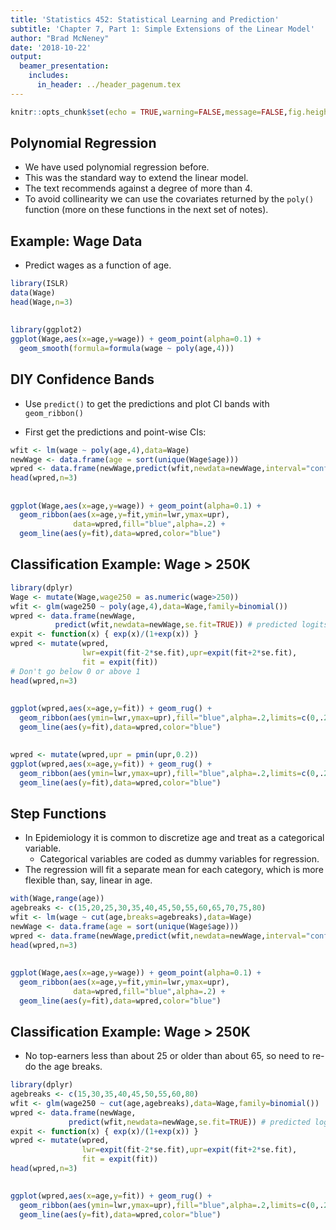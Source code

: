 ```yaml
---
title: 'Statistics 452: Statistical Learning and Prediction'
subtitle: 'Chapter 7, Part 1: Simple Extensions of the Linear Model'
author: "Brad McNeney"
date: '2018-10-22'
output: 
  beamer_presentation:
    includes:
      in_header: ../header_pagenum.tex
---
```


```r
knitr::opts_chunk$set(echo = TRUE,warning=FALSE,message=FALSE,fig.height=3.5,fig.width=5)
```

## Polynomial Regression

* We have used polynomial regression before.
* This was the standard way to extend the linear model.
* The text recommends against a degree of more than 4.
* To avoid collinearity we can use the covariates
returned by the `poly()` function (more on these functions
in the next set of notes).

## Example: Wage Data

* Predict wages as a function of age.

\scriptsize

```r
library(ISLR)
data(Wage)
head(Wage,n=3)
```

##

\scriptsize

```r
library(ggplot2)
ggplot(Wage,aes(x=age,y=wage)) + geom_point(alpha=0.1) +
  geom_smooth(formula=formula(wage ~ poly(age,4)))
```

## DIY Confidence Bands

* Use `predict()` to get the predictions and plot CI bands with 
`geom_ribbon()`

* First get the predictions and point-wise CIs:

\scriptsize

```r
wfit <- lm(wage ~ poly(age,4),data=Wage)
newWage <- data.frame(age = sort(unique(Wage$age)))
wpred <- data.frame(newWage,predict(wfit,newdata=newWage,interval="confidence"))
head(wpred,n=3)
```

##

\scriptsize

```r
ggplot(Wage,aes(x=age,y=wage)) + geom_point(alpha=0.1) +
  geom_ribbon(aes(x=age,y=fit,ymin=lwr,ymax=upr),
              data=wpred,fill="blue",alpha=.2) + 
  geom_line(aes(y=fit),data=wpred,color="blue")
```

## Classification Example: Wage $>$ 250K

\scriptsize

```r
library(dplyr)
Wage <- mutate(Wage,wage250 = as.numeric(wage>250))
wfit <- glm(wage250 ~ poly(age,4),data=Wage,family=binomial())
wpred <- data.frame(newWage,
          predict(wfit,newdata=newWage,se.fit=TRUE)) # predicted logits
expit <- function(x) { exp(x)/(1+exp(x)) }
wpred <- mutate(wpred,
                lwr=expit(fit-2*se.fit),upr=expit(fit+2*se.fit),
                fit = expit(fit))
# Don't go below 0 or above 1
head(wpred,n=3)
```


##

\scriptsize

```r
ggplot(wpred,aes(x=age,y=fit)) + geom_rug() +
  geom_ribbon(aes(ymin=lwr,ymax=upr),fill="blue",alpha=.2,limits=c(0,.2)) + 
  geom_line(aes(y=fit),data=wpred,color="blue") 
```

##

\scriptsize

```r
wpred <- mutate(wpred,upr = pmin(upr,0.2))
ggplot(wpred,aes(x=age,y=fit)) + geom_rug() +
  geom_ribbon(aes(ymin=lwr,ymax=upr),fill="blue",alpha=.2,limits=c(0,.2)) + 
  geom_line(aes(y=fit),data=wpred,color="blue") 
```

## Step Functions

* In Epidemiology it is common to discretize age and treat
as a categorical variable.
    + Categorical variables are coded as dummy variables for regression.
* The regression will fit a separate mean for each category, which 
is more flexible than, say, linear in age.

\scriptsize

```r
with(Wage,range(age))
agebreaks <- c(15,20,25,30,35,40,45,50,55,60,65,70,75,80)
wfit <- lm(wage ~ cut(age,breaks=agebreaks),data=Wage)
newWage <- data.frame(age = sort(unique(Wage$age)))
wpred <- data.frame(newWage,predict(wfit,newdata=newWage,interval="confidence"))
head(wpred,n=3)
```

##

\scriptsize

```r
ggplot(Wage,aes(x=age,y=wage)) + geom_point(alpha=0.1) +
  geom_ribbon(aes(x=age,y=fit,ymin=lwr,ymax=upr),
              data=wpred,fill="blue",alpha=.2) + 
  geom_line(aes(y=fit),data=wpred,color="blue")
```

## Classification Example: Wage $>$ 250K

* No top-earners less than about 25 or older than about 
65, so need to re-do the age breaks.

\scriptsize

```r
library(dplyr)
agebreaks <- c(15,30,35,40,45,50,55,60,80)
wfit <- glm(wage250 ~ cut(age,agebreaks),data=Wage,family=binomial())
wpred <- data.frame(newWage,
             predict(wfit,newdata=newWage,se.fit=TRUE)) # predicted logits
expit <- function(x) { exp(x)/(1+exp(x)) }
wpred <- mutate(wpred,
                lwr=expit(fit-2*se.fit),upr=expit(fit+2*se.fit),
                fit = expit(fit))
head(wpred,n=3)
```

##

\scriptsize

```r
ggplot(wpred,aes(x=age,y=fit)) + geom_rug() +
  geom_ribbon(aes(ymin=lwr,ymax=upr),fill="blue",alpha=.2,limits=c(0,.2)) + 
  geom_line(aes(y=fit),data=wpred,color="blue") 
```